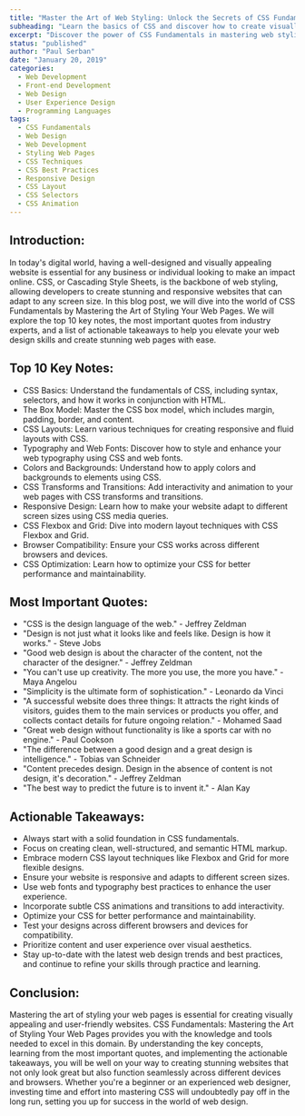```yaml
---
title: "Master the Art of Web Styling: Unlock the Secrets of CSS Fundamentals"
subheading: "Learn the basics of CSS and discover how to create visually appealing and responsive web designs with ease."
excerpt: "Discover the power of CSS Fundamentals in mastering web styling. Learn top keynotes, essential quotes, and actionable takeaways to transform your web design skills and create stunning web pages."
status: "published"
author: "Paul Serban"
date: "January 20, 2019"
categories:
  - Web Development
  - Front-end Development
  - Web Design
  - User Experience Design
  - Programming Languages
tags:
  - CSS Fundamentals
  - Web Design
  - Web Development
  - Styling Web Pages
  - CSS Techniques
  - CSS Best Practices
  - Responsive Design
  - CSS Layout
  - CSS Selectors
  - CSS Animation
---
```


## Introduction:

In today's digital world, having a well-designed and visually appealing website is essential for any business or individual looking to make an impact online. CSS, or Cascading Style Sheets, is the backbone of web styling, allowing developers to create stunning and responsive websites that can adapt to any screen size. In this blog post, we will dive into the world of CSS Fundamentals by Mastering the Art of Styling Your Web Pages. We will explore the top 10 key notes, the most important quotes from industry experts, and a list of actionable takeaways to help you elevate your web design skills and create stunning web pages with ease.

## Top 10 Key Notes:

- CSS Basics: Understand the fundamentals of CSS, including syntax, selectors, and how it works in conjunction with HTML.
- The Box Model: Master the CSS box model, which includes margin, padding, border, and content.
- CSS Layouts: Learn various techniques for creating responsive and fluid layouts with CSS.
- Typography and Web Fonts: Discover how to style and enhance your web typography using CSS and web fonts.
- Colors and Backgrounds: Understand how to apply colors and backgrounds to elements using CSS.
- CSS Transforms and Transitions: Add interactivity and animation to your web pages with CSS transforms and transitions.
- Responsive Design: Learn how to make your website adapt to different screen sizes using CSS media queries.
- CSS Flexbox and Grid: Dive into modern layout techniques with CSS Flexbox and Grid.
- Browser Compatibility: Ensure your CSS works across different browsers and devices.
- CSS Optimization: Learn how to optimize your CSS for better performance and maintainability.

## Most Important Quotes:

- "CSS is the design language of the web." - Jeffrey Zeldman
- "Design is not just what it looks like and feels like. Design is how it works." - Steve Jobs
- "Good web design is about the character of the content, not the character of the designer." - Jeffrey Zeldman
- "You can't use up creativity. The more you use, the more you have." - Maya Angelou
- "Simplicity is the ultimate form of sophistication." - Leonardo da Vinci
- "A successful website does three things: It attracts the right kinds of visitors, guides them to the main services or products you offer, and collects contact details for future ongoing relation." - Mohamed Saad
- "Great web design without functionality is like a sports car with no engine." - Paul Cookson
- "The difference between a good design and a great design is intelligence." - Tobias van Schneider
- "Content precedes design. Design in the absence of content is not design, it's decoration." - Jeffrey Zeldman
- "The best way to predict the future is to invent it." - Alan Kay

## Actionable Takeaways:

- Always start with a solid foundation in CSS fundamentals.
- Focus on creating clean, well-structured, and semantic HTML markup.
- Embrace modern CSS layout techniques like Flexbox and Grid for more flexible designs.
- Ensure your website is responsive and adapts to different screen sizes.
- Use web fonts and typography best practices to enhance the user experience.
- Incorporate subtle CSS animations and transitions to add interactivity.
- Optimize your CSS for better performance and maintainability.
- Test your designs across different browsers and devices for compatibility.
- Prioritize content and user experience over visual aesthetics.
- Stay up-to-date with the latest web design trends and best practices, and continue to refine your skills through practice and learning.

## Conclusion:

Mastering the art of styling your web pages is essential for creating visually appealing and user-friendly websites. CSS Fundamentals: Mastering the Art of Styling Your Web Pages provides you with the knowledge and tools needed to excel in this domain. By understanding the key concepts, learning from the most important quotes, and implementing the actionable takeaways, you will be well on your way to creating stunning websites that not only look great but also function seamlessly across different devices and browsers. Whether you're a beginner or an experienced web designer, investing time and effort into mastering CSS will undoubtedly pay off in the long run, setting you up for success in the world of web design.
